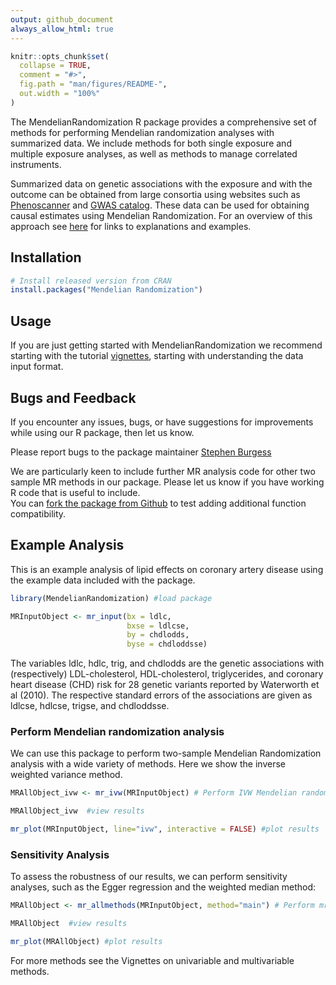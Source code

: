 ```yaml
---
output: github_document
always_allow_html: true
---
```


<!-- README.md is generated from README.Rmd. Please edit that file -->

```r
knitr::opts_chunk$set(
  collapse = TRUE,
  comment = "#>",
  fig.path = "man/figures/README-",
  out.width = "100%"
)
```

The MendelianRandomization R package provides a comprehensive set of methods for performing Mendelian randomization analyses with summarized data. We include methods for both single exposure and multiple exposure analyses, as well as methods to manage correlated instruments. 

Summarized data on genetic associations with the exposure and with the outcome can be obtained from large consortia using websites such as [Phenoscanner](http://www.phenoscanner.medschl.cam.ac.uk/) and [GWAS catalog](https://www.ebi.ac.uk/gwas/). These data can be used for obtaining causal estimates using Mendelian Randomization. For an overview of this approach see [here](https://www.mendelianrandomization.com/index.php/what-is-mr) for links to explanations and examples. 

## Installation


```r
# Install released version from CRAN
install.packages("Mendelian Randomization")
```


## Usage

If you are just getting started with MendelianRandomization we recommend starting with the tutorial [vignettes](articles/Data_Input.html), starting with understanding the data input format. 


## Bugs and Feedback

If you encounter any issues, bugs, or have suggestions for improvements while using our R package, then let us know. 

Please report bugs to the package maintainer [Stephen Burgess](mailto:sb452@medschl.cam.ac.uk) 

We are particularly keen to include further MR analysis code for other two sample MR methods in our package. Please let us know if you have working R code that is useful to include.  
You can [fork the package from Github](https://github.com/cran/MendelianRandomization) to test adding additional function compatibility. 


## Example Analysis

This is an example analysis of lipid effects on coronary artery disease using the example data included with the package. 


```r
library(MendelianRandomization) #load package

MRInputObject <- mr_input(bx = ldlc, 
                          bxse = ldlcse, 
                          by = chdlodds, 
                          byse = chdloddsse)
```


The variables ldlc, hdlc, trig, and chdlodds are the genetic associations with (respectively) LDL-cholesterol, HDL-cholesterol, triglycerides, and coronary heart disease (CHD) risk for 28 genetic variants reported by Waterworth et al (2010). The respective standard errors of the associations are given as ldlcse, hdlcse, trigse, and chdloddsse.

### Perform Mendelian randomization analysis

We can use this package to perform two-sample Mendelian Randomization analysis with a wide variety of methods. Here we show the inverse weighted variance method.
```r
MRAllObject_ivw <- mr_ivw(MRInputObject) # Perform IVW Mendelian randomization analysis

MRAllObject_ivw  #view results

mr_plot(MRInputObject, line="ivw", interactive = FALSE) #plot results

```

### Sensitivity Analysis
To assess the robustness of our results, we can perform sensitivity analyses, such as the Egger regression and the weighted median method:

```r
MRAllObject <- mr_allmethods(MRInputObject, method="main") # Perform mr-Egger and median Mendelian randomization analysis

MRAllObject  #view results

mr_plot(MRAllObject) #plot results

```

For more methods see the Vignettes on univariable and multivariable methods. 


